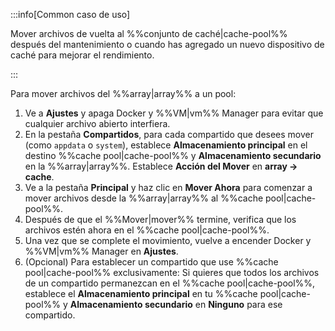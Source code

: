 :::info[Common caso de uso]

Mover archivos de vuelta al %%conjunto de caché|cache-pool%% después del mantenimiento o cuando has agregado un nuevo dispositivo de caché para mejorar el rendimiento.

:::

Para mover archivos del %%array|array%% a un pool:

1. Ve a **Ajustes** y apaga Docker y %%VM|vm%% Manager para evitar que cualquier archivo abierto interfiera.
2. En la pestaña **Compartidos**, para cada compartido que desees mover (como `appdata` o `system`), establece **Almacenamiento principal** en el destino %%cache pool|cache-pool%% y **Almacenamiento secundario** en la %%array|array%%. Establece **Acción del Mover** en **array → cache**.
3. Ve a la pestaña **Principal** y haz clic en **Mover Ahora** para comenzar a mover archivos desde la %%array|array%% al %%cache pool|cache-pool%%.
4. Después de que el %%Mover|mover%% termine, verifica que los archivos estén ahora en el %%cache pool|cache-pool%%.
5. Una vez que se complete el movimiento, vuelve a encender Docker y %%VM|vm%% Manager en **Ajustes**.
6. (Opcional) Para establecer un compartido que use %%cache pool|cache-pool%% exclusivamente: Si quieres que todos los archivos de un compartido permanezcan en el %%cache pool|cache-pool%%, establece el **Almacenamiento principal** en tu %%cache pool|cache-pool%% y **Almacenamiento secundario** en **Ninguno** para ese compartido.
